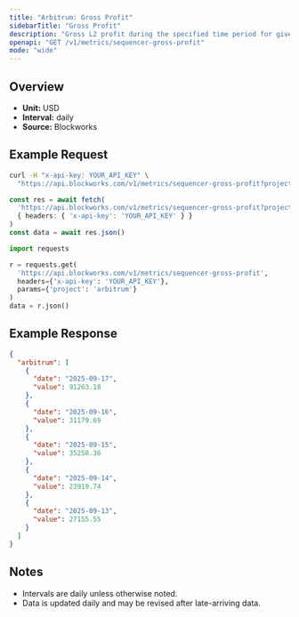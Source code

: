 ```yaml
---
title: "Arbitrum: Gross Profit"
sidebarTitle: "Gross Profit"
description: "Gross L2 profit during the specified time period for given blockchain."
openapi: "GET /v1/metrics/sequencer-gross-profit"
mode: "wide"
---
```


## Overview

- **Unit:** USD
- **Interval:** daily
- **Source:** Blockworks

## Example Request

<CodeGroup>

```bash cURL
curl -H "x-api-key: YOUR_API_KEY" \
  "https://api.blockworks.com/v1/metrics/sequencer-gross-profit?project=arbitrum"
```

```typescript TypeScript
const res = await fetch(
  'https://api.blockworks.com/v1/metrics/sequencer-gross-profit?project=arbitrum',
  { headers: { 'x-api-key': 'YOUR_API_KEY' } }
)
const data = await res.json()
```

```python Python
import requests

r = requests.get(
  'https://api.blockworks.com/v1/metrics/sequencer-gross-profit',
  headers={'x-api-key': 'YOUR_API_KEY'},
  params={'project': 'arbitrum'}
)
data = r.json()
```

</CodeGroup>

## Example Response

```json
{
  "arbitrum": [
    {
      "date": "2025-09-17",
      "value": 91263.18
    },
    {
      "date": "2025-09-16",
      "value": 31179.69
    },
    {
      "date": "2025-09-15",
      "value": 35258.36
    },
    {
      "date": "2025-09-14",
      "value": 23919.74
    },
    {
      "date": "2025-09-13",
      "value": 27155.55
    }
  ]
}
```

## Notes
- Intervals are daily unless otherwise noted.
- Data is updated daily and may be revised after late-arriving data.